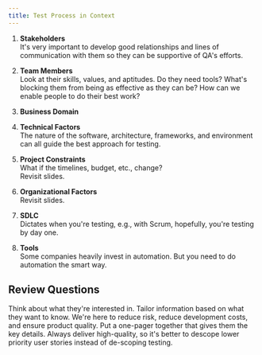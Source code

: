```yaml
---
title: Test Process in Context
---
```


1. **Stakeholders**  
It's very important to develop good relationships and lines of communication with them so they can be supportive of QA's efforts.

2. **Team Members**  
Look at their skills, values, and aptitudes. Do they need tools? What's blocking them from being as effective as they can be? How can we enable people to do their best work?

3. **Business Domain**  

4. **Technical Factors**  
The nature of the software, architecture, frameworks, and environment can all guide the best approach for testing.

5. **Project Constraints**  
What if the timelines, budget, etc., change?  
Revisit slides.

6. **Organizational Factors**  
Revisit slides.

7. **SDLC**  
Dictates when you're testing, e.g., with Scrum, hopefully, you're testing by day one.

8. **Tools**  
Some companies heavily invest in automation. But you need to do automation the smart way.

## Review Questions

<FAQList title="FAQs">
  <FAQ title="How do you engage stakeholders who don't see the value in testing?">
    Think about what they're interested in. Tailor information based on what they want to know.
    We're here to reduce risk, reduce development costs, and ensure product quality.
    Put a one-pager together that gives them the key details.
  </FAQ>
  <FAQ title="How do you handle it when project constraints change?">
  Always deliver high-quality, so it's better to descope lower priority user stories instead of de-scoping testing.
  </FAQ>
</FAQList>
